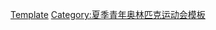 {{template category}}
[[Category:2014年夏季青年奥林匹克运动会|Template]]
[[Category:夏季青年奥林匹克运动会模板|Category:夏季青年奥林匹克运动会模板]]